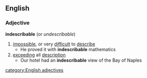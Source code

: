 ==English==
===Adjective===
'''indescribable'''  (or ''undescribable'')
#[[impossible]], or very [[difficult]] to [[describe]]
#* He proved it with '''indescribable''' mathematics
#[[exceeding]] all [[description]]
#* Our hotel had an '''indescribable''' view of the Bay of Naples
[[category:English adjectives]]